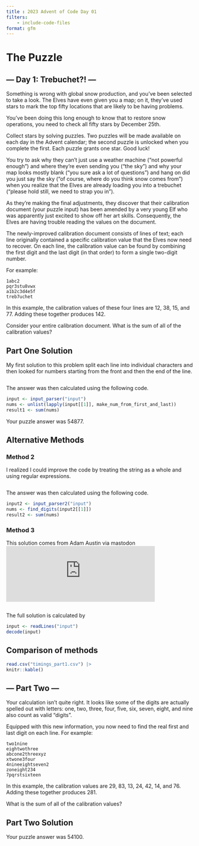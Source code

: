 ```yaml
---
title : 2023 Advent of Code Day 01 
filters:
    - include-code-files
format: gfm
---
```


# The Puzzle

## --- Day 1: Trebuchet?! ---

Something is wrong with global snow production, and you've been selected to take a look. The Elves have even given you a map; on it, they've used stars to mark the top fifty locations that are likely to be having problems.

You've been doing this long enough to know that to restore snow operations, you need to check all fifty stars by December 25th.

Collect stars by solving puzzles. Two puzzles will be made available on each day in the Advent calendar; the second puzzle is unlocked when you complete the first. Each puzzle grants one star. Good luck!

You try to ask why they can't just use a weather machine ("not powerful enough") and where they're even sending you ("the sky") and why your map looks mostly blank ("you sure ask a lot of questions") and hang on did you just say the sky ("of course, where do you think snow comes from") when you realize that the Elves are already loading you into a trebuchet ("please hold still, we need to strap you in").

As they're making the final adjustments, they discover that their calibration document (your puzzle input) has been amended by a very young Elf who was apparently just excited to show off her art skills. Consequently, the Elves are having trouble reading the values on the document.

The newly-improved calibration document consists of lines of text; each line originally contained a specific calibration value that the Elves now need to recover. On each line, the calibration value can be found by combining the first digit and the last digit (in that order) to form a single two-digit number.

For example:

    1abc2
    pqr3stu8vwx
    a1b2c3d4e5f
    treb7uchet

In this example, the calibration values of these four lines are 12, 38, 15, and 77. Adding these together produces 142.

Consider your entire calibration document. What is the sum of all of the calibration values?

## Part One Solution

My first solution to this problem split each line into individual characters and then looked for numbers starting from the 
front and then the end of the line.

```.r
```

The answer was then calculated using the following code.

```.r
input <- input_parser("input")
nums <- unlist(lapply(input[[1]], make_num_from_first_and_last))
result1 <- sum(nums)

```
Your puzzle answer was 54877.

## Alternative Methods

### Method 2

I realized I could improve the code by treating the string as a whole and using regular expressions.

```.r
```
The answer was then calculated using the following code.

```.r
input2 <- input_parser2("input")
nums <- find_digits(input2[[1]])
result2 <- sum(nums)
```
### Method 3

This solution comes from Adam Austin via mastodon
<iframe src="https://fosstodon.org/@ataustin/111507635010209091/embed" class="mastodon-embed" style="max-width: 100%; border: 0" width="400" allowfullscreen="allowfullscreen"></iframe><script src="https://fosstodon.org/embed.js" async="async"></script>

<!-- [https://github.com/ataustin/advent-of-code/blob/main/y2023/d01/solution.R]()
-->

```.r
```
The full solution is calculated by

```.r

input <- readLines("input")
decode(input)

```
## Comparison of methods 

```r
read.csv("timings_part1.csv") |>
knitr::kable()
```

## --- Part Two ---

Your calculation isn't quite right. It looks like some of the digits are actually spelled out with letters: one, two, three, four, five, six, seven, eight, and nine also count as valid "digits".

Equipped with this new information, you now need to find the real first and last digit on each line. For example:

    two1nine
    eightwothree
    abcone2threexyz
    xtwone3four
    4nineeightseven2
    zoneight234
    7pqrstsixteen

In this example, the calibration values are 29, 83, 13, 24, 42, 14, and 76. Adding these together produces 281.

What is the sum of all of the calibration values?

## Part Two Solution
Your puzzle answer was 54100.

